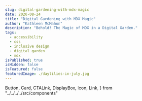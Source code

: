 ```yaml
---
slug: digital-gardening-with-mdx-magic
date: 2020-08-24
title: "Digital Gardening with MDX Magic"
author: "Kathleen McMahon"
description: "Behold! The Magic of MDX in a Digital Garden."
tags:
  - accessibility
  - css
  - inclusive design
  - digital garden
  - mdx
isPublished: true
isHidden: false
isFeatured: false
featuredImage: ./daylilies-in-july.jpg
---
```


  Button,
  Card,
  CTALink,
  DisplayBox,
  Icon,
  Link,
} from "../../../../src/components"

<!-- import * as GrommetSystem from "grommet"

---

I’m not sure about any of y’all, but I have more that one personal site that I’ve created over the years, using the technology of the time. Every once in a while, I’d look back at that site and think “wow, you should really update that code, Kathleen.”

---

## Why Digital Gardening

When I first heard the term digital gardening, it really struck a chord with me because it was the perfect blend of what works for me. I could create a site that’s more of a catch-all for my interests, publish what I want, without thinking of the “state of done”, and keep moving. If I want to make a code reference for future me to remember something I learned at the time? If I want to go back and edit? Cool. If not, no big deal.

## React component support

<DisplayBox>
  <Button>Click me</Button> <Button size="small">Click me</Button>
</DisplayBox>

```jsx react-live
<div>
  <Button>Click me</Button>
  {/*<GrommetSystem.Button primary label="label" />*/}
</div>
```

## gatsby-plugin-embed is SWEET!

### CodePen embeds!

<CodePen codePenId="eYOQQxY" />

### Flickr embeds!

<Flickr flickrLink="5305/5641024002_61bbfb08f2_3k.jpg" />

### YouTube embeds!

<YouTube youTubeId="yGd8j0sXhQ4" />

### Instagram embeds!

<Instagram instagramId="B3z1w2hg4WY" />

## Hello... custom codeblocks!

Fancy custom codeblocks are so fancy, yo.

### Editable fancy code

```jsx react-live
<div>
  <Button size="large">Click me</Button>
  {/* <GrommetSystem.Button primary label="label" />
  <GrommetSystem.Box
    direction="row"
    border={{ color: "brand", size: "large" }}
    pad="medium"
  >
    <GrommetSystem.Button primary label="label" />
    <GrommetSystem.CheckBoxGroup options={["Maui", "Kauai", "Oahu"]} />
  </GrommetSystem.Box>
  <GrommetSystem.Card height="small" width="small" background="light-1">
    <GrommetSystem.CardHeader pad="medium">Header</GrommetSystem.CardHeader>
    <GrommetSystem.CardBody pad="medium">Body</GrommetSystem.CardBody>
    <GrommetSystem.CardFooter
      pad={{ horizontal: "small" }}
      background="light-2"
    >
      <GrommetSystem.Button icon={<Favorite color="red" />} hoverIndicator />
      <GrommetSystem.Button
        icon={<ShareOption color="plain" />}
        hoverIndicator
      />
    </GrommetSystem.CardFooter>
  </GrommetSystem.Card> */}
</div>
```

---

If you haven't yet, head on over and check out [the excellent MDXConf lineup](https://mdxjs.com/conf/).
